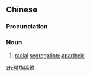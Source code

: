 ==Chinese==
{{zh-forms|s=种族隔离|type=22}}
{{zh-wp}}

===Pronunciation===
{{zh-pron
|m=zhǒngzú gélí
|c=zung2 zuk6 gaak3 lei4
|cat=n
}}

===Noun===
{{zh-noun}}

# [[racial]] [[segregation]]; [[apartheid]]

[[zh:種族隔離]]